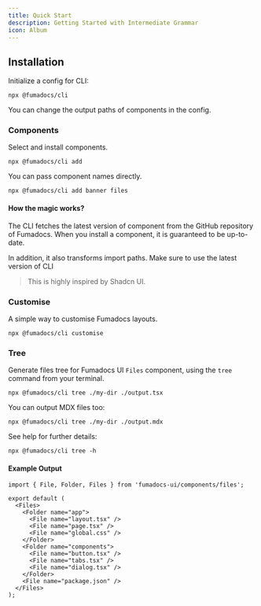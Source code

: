 ```yaml
---
title: Quick Start
description: Getting Started with Intermediate Grammar
icon: Album
---
```


## Installation

Initialize a config for CLI:

```package-install
npx @fumadocs/cli
```

You can change the output paths of components in the config.

### Components

Select and install components.

```package-install
npx @fumadocs/cli add
```

You can pass component names directly.

```package-install
npx @fumadocs/cli add banner files
```

#### How the magic works?

The CLI fetches the latest version of component from the GitHub repository of Fumadocs.
When you install a component, it is guaranteed to be up-to-date.

In addition, it also transforms import paths.
Make sure to use the latest version of CLI

> This is highly inspired by Shadcn UI.

### Customise

A simple way to customise Fumadocs layouts.

```package-install
npx @fumadocs/cli customise
```

### Tree

Generate files tree for Fumadocs UI `Files` component, using the `tree` command from your terminal.

```package-install
npx @fumadocs/cli tree ./my-dir ./output.tsx
```

You can output MDX files too:

```package-install
npx @fumadocs/cli tree ./my-dir ./output.mdx
```

See help for further details:

```package-install
npx @fumadocs/cli tree -h
```

#### Example Output

```tsx title="output.tsx"
import { File, Folder, Files } from 'fumadocs-ui/components/files';

export default (
  <Files>
    <Folder name="app">
      <File name="layout.tsx" />
      <File name="page.tsx" />
      <File name="global.css" />
    </Folder>
    <Folder name="components">
      <File name="button.tsx" />
      <File name="tabs.tsx" />
      <File name="dialog.tsx" />
    </Folder>
    <File name="package.json" />
  </Files>
);
```

